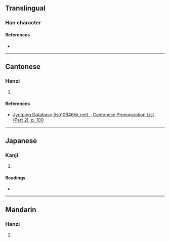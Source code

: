 {{character info/new}}
==Translingual==

===Han character===
{{Han char|rn=46|rad=山|as=10|sn=13|four=|canj=UYBS|ids=⿰山旁}}

====References====
* {{Han ref|kx=0317.390|dkj=08359|dj=0618.080|hdz=10792.030|uh=5D6D|ud=23917}}

----

==Cantonese==

===Hanzi===
{{yue-hanzi|jyut=[[bang1]]|y=bang1}}

# {{defn|lang=yue|sort=山10}}

====References====
* [http://www.iso10646hk.net/jp/document/download.jsp Jyutping Database (iso10646hk.net) - Cantonese Pronunciation List (Part 2), p. 100]

----

==Japanese==

===Kanji===
{{ja-kanji|grade=|rs=山10}}

# {{defn|lang=ja|sort=山10}}

====Readings====
* {{ja-readings|on=[[ほう]] (hō), [[ひょう]] (hyō)|kun=[[くずれる]] (kuzureru)}}

----

==Mandarin==

===Hanzi===
{{cmn-hanzi|pin=[[bēng]] ([[beng1]])|wg=peng<sup>1</sup>}}

# {{defn|lang=cmn|sort=山10}}